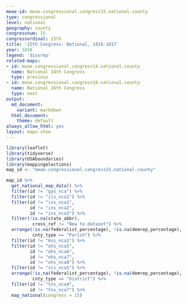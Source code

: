 ```yaml
---
meae-id: meae.congressional.congress15.national.county
type: congressional
level: national
geography: county
congressnum: 15
congressordinal: 15th
title: '15th Congress: National, 1816-1817'
year: 1816
legend: 'dissrep'
related-maps:
- id: meae.congressional.congress14.national.county
  name: National 14th Congress
  type: previous
- id: meae.congressional.congress16.national.county
  name: National 16th Congress
  type: next
output:
  md_document:
    variant: markdown
  html_document:
    theme: default
always_allow_html: yes
layout: maps-show
---
```


```r
library(leaflet)
library(tidyverse)
library(USAboundaries)
library(mappingelections)
map_id <- "meae.congressional.congress15.national.county"
```

<div class="map">

```r
map_id %>%
  get_national_map_data() %>%
  filter(id != "gas_nca") %>% 
  filter(id != "ils_nca1") %>% 
  filter(id != "ins_nca1",
         id != "ins_nca2",
         id != "ins_nca3") %>%
  filter(!is.na(state_abbr),
          cross_ref != "New to dataset") %>%
  arrange(!is.na(federalist_percentage), !is.na(demrep_percentage), 
          cnty_type == "Parish") %>% 
  filter(id != "mss_nca1") %>% 
  filter(id != "ohs_nca5",
         id != "ohs_nca6",
         id != "ohs_nca7",
         id != "ohs_nca8") %>% 
  filter(id != "scs_nca5") %>% 
  arrange(!is.na(federalist_percentage), !is.na(demrep_percentage), 
          cnty_type == "District") %>%
  filter(id != "tns_nca4",
         id != "tns_nca7") %>% 
  map_national(congress = 15)
```

</div>

<div class="results-table">

</div>
